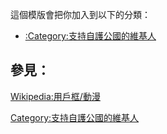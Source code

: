 {{Userbox
  |border-c = #ffd700
  |border-s = 1
  |id-c     = #b22222
  |id-s     = 12
  |id-fc    = #ffd700
  |info-c   = #6b8e23
  |info-s   = 10
  |info-fc  = #ffd700
  |id       = Zeon
  |info     = 這個用戶誓死效忠'''[[吉翁公國|<span style="color:#DCDCDC;">自護公國</span>]]'''。自護萬歲！Sieg Zeon！
}}
<includeonly>[[Category:支持自護公國的維基人]]</includeonly>
<noinclude>
<p style="clear: both; padding-top: 2em">
這個模版會把你加入到以下的分類：
*[[:Category:支持自護公國的維基人]]

== 參見： ==
[[Wikipedia:用戶框/動漫]]
</p>
</noinclude>